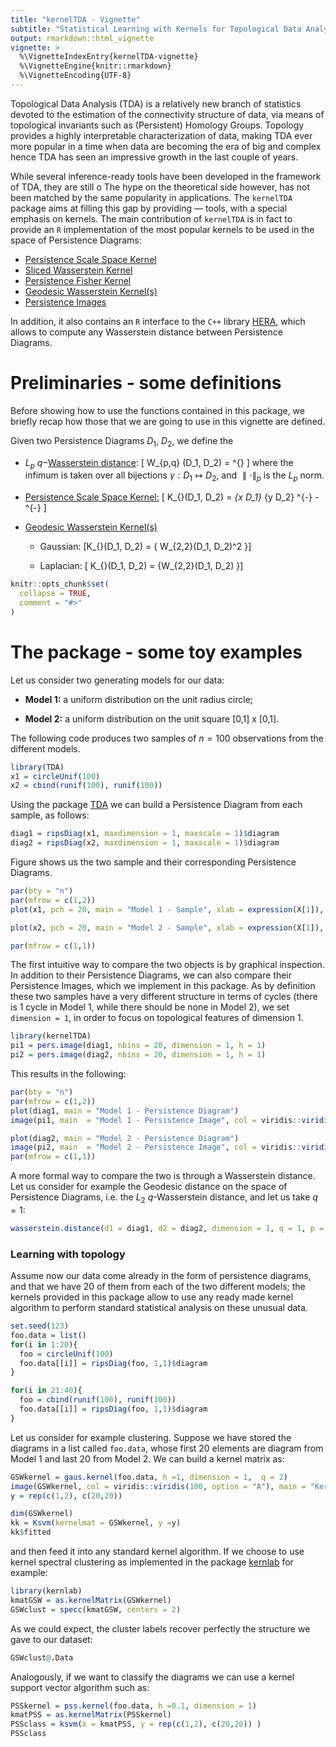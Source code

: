 ```yaml
---
title: "kernelTDA - Vignette"
subtitle: "Statistical Learning with Kernels for Topological Data Analysis"
output: rmarkdown::html_vignette
vignette: >
  %\VignetteIndexEntry{kernelTDA-vignette}
  %\VignetteEngine{knitr::rmarkdown}
  %\VignetteEncoding{UTF-8}
---
```


Topological Data Analysis (TDA) is a relatively new branch of statistics devoted to the estimation of the connectivity structure of data, via means of topological invariants such as (Persistent) Homology Groups. Topology provides a highly interpretable characterization of data, making TDA ever more popular in a time when data are becoming the era of big and complex hence TDA has seen an impressive growth in the last couple of years. 


While several inference-ready tools have been developed in the framework of TDA, they are still o The hype on the theoretical side however, has not been matched by the same popularity in applications. 
The `kernelTDA` package aims at filling this gap by providing --- tools, with a special emphasis on kernels. The main contribution of `kernelTDA` is in fact to provide an `R` implementation of the most popular kernels to be used in the space of Persistence Diagrams:

* [Persistence Scale Space Kernel](http://openaccess.thecvf.com/content_cvpr_2015/papers/Reininghaus_A_Stable_Multi-Scale_2015_CVPR_paper.pdf)
* [Sliced Wasserstein Kernel](https://dl.acm.org/citation.cfm?id=3305450)
* [Persistence Fisher Kernel](http://papers.nips.cc/paper/8205-persistence-fisher-kernel-a-riemannian-manifold-kernel-for-persistence-diagrams.pdf)
* [Geodesic Wasserstein Kernel(s)](https://arxiv.org/abs/1709.07100)
* [Persistence Images](http://www.jmlr.org/papers/volume18/16-337/16-337.pdf)


In addition, it also contains an `R` interface to the `C++` library [HERA](https://bitbucket.org/grey_narn/hera/src/master/), which allows to compute any Wasserstein distance between Persistence Diagrams. 

# Preliminaries - some definitions

Before showing how to use the functions contained in this package, we briefly recap how those that we are going to use in this vignette are defined. 


Given two Persistence Diagrams $D_1$, $D_2$, we define the

* $L_p$ $q-$[Wasserstein distance](https://dl.acm.org/citation.cfm?id=3064175): \[ W_{p,q} (D_1, D_2) =  \left[ \inf_{\gamma} \sum _{x\in D_1 } \parallel x - \gamma (x)\parallel_p^q \right]^{\frac{1}{q}}
\] where the infimum is taken over all bijections $\gamma : D_1 \mapsto D_2$, and $\parallel \cdot\parallel_p$ is the $L_p$ norm. 


* [Persistence Scale Space Kernel:](http://openaccess.thecvf.com/content_cvpr_2015/papers/Reininghaus_A_Stable_Multi-Scale_2015_CVPR_paper.pdf)
\[
K_{\text{PSS}}(D_1, D_2) = \frac{1}{8\pi\sigma}\sum_{x \in D_1} \sum_{y \in D_2} \mathtt{e}^{-\frac{\parallel x-y \parallel ^2}{8\sigma}} - \mathtt{e}^{-\frac{\parallel x-\bar{y} \parallel^2}{8\sigma}} 
\]

* [Geodesic Wasserstein Kernel(s)](https://arxiv.org/abs/1709.07100)

    - Gaussian: 
      \[K_{\text{GG}}(D_1, D_2) = \exp\left\{\frac{1}{h} W_{2,2}(D_1, D_2)^2 \right\}\] 
      
    - Laplacian: 
      \[ K_{\text{GL}}(D_1, D_2) = \exp\left\{\frac{1}{h}W_{2,2}(D_1, D_2) \right\}\]


```r
knitr::opts_chunk$set(
  collapse = TRUE,
  comment = "#>"
)
```

# The package - some toy examples 

Let us consider two generating models for our data:

* **Model 1:** a uniform distribution on the unit radius circle;

* **Model 2:** a uniform distribution on the unit square [0,1] x [0,1].

The following code produces two samples of $n=100$ observations from the different models.
```r
library(TDA)
x1 = circleUnif(100)
x2 = cbind(runif(100), runif(100))
```
Using the package [TDA]() we can build a Persistence Diagram from each sample, as follows:
```r
diag1 = ripsDiag(x1, maxdimension = 1, maxscale = 1)$diagram
diag2 = ripsDiag(x2, maxdimension = 1, maxscale = 1)$diagram
```

Figure shows us the two sample and their corresponding Persistence Diagrams. 
```r
par(bty = "n")
par(mfrow = c(1,2))
plot(x1, pch = 20, main = "Model 1 - Sample", xlab = expression(X[1]), ylab = expression(X[2]))

plot(x2, pch = 20, main = "Model 2 - Sample", xlab = expression(X[1]), ylab = expression(X[2]))

par(mfrow = c(1,1))
```

The first intuitive way to compare the two objects is by graphical inspection. In addition to their Persistence Diagrams, we can also compare their Persistence Images, which we implement in this package. As by definition these two samples have a very different structure in terms of cycles (there is $1$ cycle in Model $1$, while there should be none in Model $2$), we set `dimension = 1`, in order to focus on topological features of dimension $1$.

```r
library(kernelTDA)
pi1 = pers.image(diag1, nbins = 20, dimension = 1, h = 1)
pi2 = pers.image(diag2, nbins = 20, dimension = 1, h = 1)
```


This results in the following: 

```r
par(bty = "n")
par(mfrow = c(1,2))
plot(diag1, main = "Model 1 - Persistence Diagram")
image(pi1, main  = "Model 1 - Persistence Image", col = viridis::viridis(100))

plot(diag2, main = "Model 2 - Persistence Diagram")
image(pi2, main  = "Model 2 - Persistence Image", col = viridis::viridis(100))
par(mfrow = c(1,1))
```

A more formal way to compare the two is through a Wasserstein distance. Let us consider for example the Geodesic distance on the space of Persistence Diagrams, i.e. the $L_2$ $q$-Wasserstein distance, and let us take $q = 1$:

```r
wasserstein.distance(d1 = diag1, d2 = diag2, dimension = 1, q = 1, p = 2)
```



### Learning with topology
Assume now our data come already in the form of persistence diagrams, and that we have $20$ of them from each of the two different models; the kernels provided in this package allow to use any ready made kernel algorithm to perform standard statistical analysis on these unusual data.

```r
set.seed(123)
foo.data = list()
for(i in 1:20){
  foo = circleUnif(100)
  foo.data[[i]] = ripsDiag(foo, 1,1)$diagram
}

for(i in 21:40){
  foo = cbind(runif(100), runif(100))
  foo.data[[i]] = ripsDiag(foo, 1,1)$diagram
}
```

Let us consider for example clustering. Suppose we have stored the diagrams in a list called `foo.data`, whose first $20$ elements are diagram from Model $1$ and last $20$ from Model $2$. We can build a kernel matrix as: 

```r
GSWkernel = gaus.kernel(foo.data, h =1, dimension = 1,  q = 2)
image(GSWkernel, col = viridis::viridis(100, option = "A"), main = "Kernel Matrix", axes = F)
y = rep(c(1,2), c(20,20))

dim(GSWkernel)
kk = Ksvm(kernelmat = GSWkernel, y =y)
kk$fitted
```

and then feed it into any standard kernel algorithm. If we choose to use kernel spectral clustering as implemented in the package [kernlab](https://cran.r-project.org/web/packages/kernlab/index.html) for example:

```r
library(kernlab)
kmatGSW = as.kernelMatrix(GSWkernel)
GSWclust = specc(kmatGSW, centers = 2)
```

As we could expect, the cluster labels recover perfectly the structure we gave to our dataset:
```r
GSWclust@.Data
```

Analogously, if we want to classify the diagrams we can use a kernel support vector algorithm such as: 

```r
PSSkernel = pss.kernel(foo.data, h =0.1, dimension = 1)
kmatPSS = as.kernelMatrix(PSSkernel)
PSSclass = ksvm(x = kmatPSS, y = rep(c(1,2), c(20,20)) )
PSSclass
```
